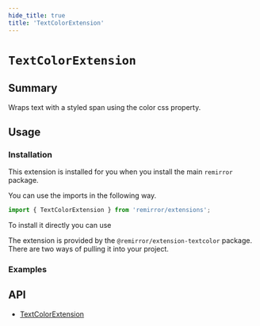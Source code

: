 ```yaml
---
hide_title: true
title: 'TextColorExtension'
---
```



# `TextColorExtension`

## Summary

Wraps text with a styled span using the color css property.

## Usage

### Installation

This extension is installed for you when you install the main `remirror` package.

You can use the imports in the following way.

```ts
import { TextColorExtension } from 'remirror/extensions';
```

To install it directly you can use

The extension is provided by the `@remirror/extension-textcolor` package. There are two ways of pulling it into your project.

### Examples

<Basic />

## API

- [TextColorExtension](../api/extension-text-color)
